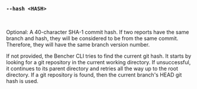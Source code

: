 ### `--hash <HASH>`

<br />

Optional: A 40-character SHA-1 commit hash.
If two reports have the same branch and hash, they will be considered to be from the same commit.
Therefore, they will have the same branch version number.

If not provided, the Bencher CLI tries to find the current git hash.
It starts by looking for a git repository in the current working directory.
If unsuccessful, it continues to its parent directory and retries all the way up to the root directory.
If a git repository is found, then the current branch's HEAD git hash is used.

